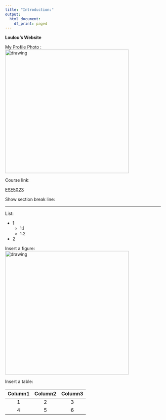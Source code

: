 ---
title: "Introduction:"
output:
  html_document:
    df_print: paged
---


**Loulou's Website**  

My Profile Photo :
<img src="figs/PRO.jpg" alt="drawing" width="400"/>


Course link:

[ESE5023](https://zhu-group.github.io/ese5023/index.html)



Show section break line:

***

List:

+ 1
  - 1.1
  - 1.2
+ 2

Insert a figure:  
<img src="figs/R.png" alt="drawing" width="400"/>

Insert a table:  

| Column1 | Column2 | Column3   | 
|:-------------:|:-------------:|:----:|
|1         |2           |3  |
|4         |5           |6  |

